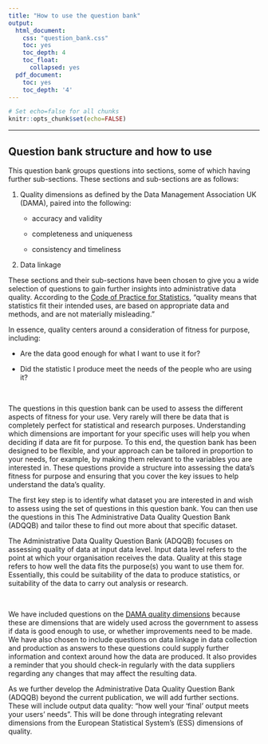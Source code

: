 ---
title: "How to use the question bank"
output:
  html_document:
    css: "question_bank.css"
    toc: yes
    toc_depth: 4
    toc_float:
      collapsed: yes
  pdf_document:
    toc: yes
    toc_depth: '4'
---

```{r global-options, include=FALSE}
# Set echo=false for all chunks
knitr::opts_chunk$set(echo=FALSE)
```

---

## Question bank structure and how to use 


This question bank groups questions into sections, some of which having further sub-sections. These sections and sub-sections are as follows: 

 

1. Quality dimensions as defined by the Data Management Association UK (DAMA), paired into the following: 

    * accuracy and validity 

    * completeness and uniqueness 

    * consistency and timeliness 

 

2. Data linkage 



These sections and their sub-sections have been chosen to give you a wide selection of questions to gain further insights into administrative data quality. According to the [Code of Practice for Statistics](https://code.statisticsauthority.gov.uk/), “quality means that statistics fit their intended uses, are based on appropriate data and methods, and are not materially misleading.” 

In essence, quality centers around a consideration of fitness for purpose, including: 

+ Are the data good enough for what I want to use it for? 

+ Did the statistic I produce meet the needs of the people who are using it?  

<br>
 
The questions in this question bank can be used to assess the different aspects of fitness for your use. Very rarely will there be data that is completely perfect for statistical and research purposes. Understanding which dimensions are important for your specific uses will help you when deciding if data are fit for purpose. To this end, the question bank has been designed to be flexible, and your approach can be tailored in proportion to your needs, for example, by making them relevant to the variables you are interested in. These questions provide a structure into assessing the data’s fitness for purpose and ensuring that you cover the key issues to help understand the data’s quality.  


The first key step is to identify what dataset you are interested in and wish to assess using the set of questions in this question bank. You can then use the questions in this The Administrative Data Quality Question Bank (ADQQB) and tailor these to find out more about that specific dataset. 


The Administrative Data Quality Question Bank (ADQQB) focuses on assessing quality of data at input data level. Input data level refers to the point at which your organisation receives the data. Quality at this stage refers to how well the data fits the purpose(s) you want to use them for. Essentially, this could be suitability of the data to produce statistics, or suitability of the data to carry out analysis or research. 

<br>

We have included questions on the [DAMA quality dimensions](https://www.gov.uk/government/news/meet-the-data-quality-dimensions) because these are dimensions that are widely used across the government to assess if data is good enough to use, or whether improvements need to be made. We have also chosen to include questions on data linkage in data collection and production as answers to these questions could supply further information and context around how the data are produced. It also provides a reminder that you should check-in regularly with the data suppliers regarding any changes that may affect the resulting data. 


As we further develop the Administrative Data Quality Question Bank (ADQQB)  beyond the current publication, we will add further sections. These will include output data quality: "how well your ‘final’ output meets your users’ needs”. This will be done through integrating relevant dimensions from the European Statistical System’s (ESS) dimensions of quality. 


<br>

 


